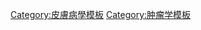 {{Navbox
 | name = Skin cancer
 | title = [[贅生物]]：[[皮膚癌|皮肤肿瘤]], [[Nevi and melanomas]] ([[ICD-10 第二章：肿瘤#(C43–C44) Malignant neoplasms, skin|C43/D22]], [[List of ICD-9 codes 140–239: neoplasms#Malignant neoplasm of bone, connective tissue, skin, and breast (170–175)|172/216]], [[International Classification of Diseases for Oncology|ICD-O]] 8720-8799)
 | state = {{{state<includeonly>|autocollapse</includeonly>}}}
 | listclass = hlist

 | group1 = [[黑色素瘤]]
 | list1 =
* {{le|黏膜黑色素瘤|Mucosal melanoma}}
* {{le|浅表扩散性黑色素瘤|Superficial spreading melanoma}}
* {{le|结节性黑色素瘤|Nodular melanoma}}
* ''{{le|雀斑样痣|lentigo}}''
** {{le|恶性雀斑样痣|Lentigo maligna}}/{{le|恶性雀斑性黑色素瘤|Lentigo maligna melanoma}}
** {{le|肢端雀斑性黑色素瘤|Acral lentiginous melanoma}}
* {{le|无黑色素性黑色素瘤|Amelanotic melanoma}}
* {{le|促纤维增生性黑色素瘤|Desmoplastic melanoma}}
* [[Melanoma with features of a Spitz nevus]]
* [[Small-cell melanoma|Melanoma with small nevus-like cells]]
* {{le|息肉样黑色素瘤|Polypoid melanoma}}
* {{le|痣样黑色素瘤|Nevoid melanoma}}
* [[Melanocytic tumors of uncertain malignant potential]]

 | group2 = [[痣]]/<br />[[黑素细胞痣]]
 | list2 = {{Navbox|child
   | evenodd = swap

   | list1 =
* {{le|伊藤痣|Nevus of Ito}}/{{le|太田痣|Nevus of Ota}}
* {{le|接合痣|Compound nevus}}
* {{le|斯皮茨痣|Spitz nevus}}
** {{le|色素性梭狀細胞痣|Pigmented spindle cell nevus}}
* {{le|晕痣|Halo nevus}}
* {{le|交界痣|Junctional nevus}}
* {{le|假黑素瘤|Pseudomelanoma}}

   | list2 =
* {{le|蓝痣|Blue nevus}}
** {{le|蓝痣|Blue nevus|Jadassohn-Tieche藍痣}}
** {{le|蓝痣|Blue nevus|細胞型藍痣}}
** [[Epithelioid blue nevus|Epithelioid]]
** {{le|蓝痣|Blue nevus|深入性母斑}}
** {{le|蓝痣|Blue nevus|無黑色素性藍痣}}
** {{le|蓝痣|Blue nevus|惡性藍色母斑}}

   | list3 =
* {{le|先天性黑色素細胞痣|Congenital melanocytic nevus}}
** {{le|先天性黑色素細胞痣|Congenital melanocytic nevus|巨形色素痣}} 
** {{le|先天性黑色素細胞痣|Congenital melanocytic nevus|中形色素痣}} 
** {{le|先天性黑色素細胞痣|Congenital melanocytic nevus|小形色素痣}} 

   | list4 =
* {{le|气球状细胞痣|Balloon cell nevus}}
* {{le|Dysplastic nevus|發育異常性母斑}}/{{le|痣發育異常症候群|Dysplastic nevus syndrome}} 

   | list5 =
* [[Acral nevus]]
* [[贝克痣]]
* [[Benign melanocytic nevus]]
* {{le|斑痣|Nevus spilus}}

 }}

}}<noinclude>
{{collapsible option}}
[[Category:皮膚病學模板]]
[[Category:肿瘤学模板]]
</noinclude>
